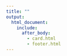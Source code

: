 ```yaml
---
title: ""
output:
  html_document:
    include:
      after_body:
        - card.html
        - footer.html
---
```

 